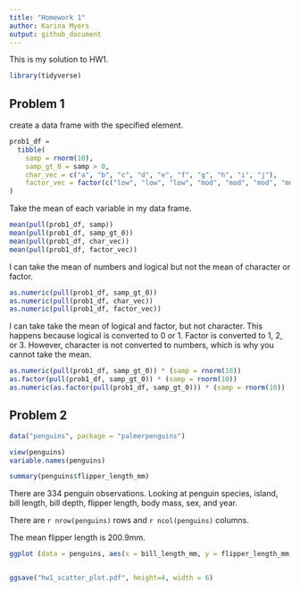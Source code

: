 ```yaml
---
title: "Homework 1"
author: Karina Myers
output: github_document
---
```


This is my solution to HW1. 

```r
library(tidyverse)
```

## Problem 1

create a data frame with the specified element. 

```r
prob1_df =
  tibble(
    samp = rnorm(10),
    samp_gt_0 = samp > 0, 
    char_vec = c("a", "b", "c", "d", "e", "f", "g", "h", "i", "j"), 
    factor_vec = factor(c("low", "low", "low", "mod", "mod", "mod", "mod", "high", "high", "high"))
)
```

Take the mean of each variable in my data frame. 

```r
mean(pull(prob1_df, samp))
mean(pull(prob1_df, samp_gt_0))
mean(pull(prob1_df, char_vec))
mean(pull(prob1_df, factor_vec))
```

I can take the mean of numbers and logical but not the mean of character or factor. 

```r
as.numeric(pull(prob1_df, samp_gt_0)) 
as.numeric(pull(prob1_df, char_vec))
as.numeric(pull(prob1_df, factor_vec))
```

I can take take the mean of logical and factor, but not character. This happens because logical is converted to 0 or 1. Factor is converted to 1, 2, or 3. However, character is not converted to numbers, which is why you cannot take the mean. 


```r
as.numeric(pull(prob1_df, samp_gt_0)) * (samp = rnorm(10))
as.factor(pull(prob1_df, samp_gt_0)) * (samp = rnorm(10))
as.numeric(as.factor(pull(prob1_df, samp_gt_0))) * (samp = rnorm(10))
```


## Problem 2 

```r
data("penguins", package = "palmerpenguins")

view(penguins)
variable.names(penguins)

summary(penguins$flipper_length_mm)

```

There are 334 penguin observations. Looking at penguin species, island, bill length, bill depth, flipper length, body mass, sex, and year. 

There are `r nrow(penguins)` rows and `r ncol(penguins)` columns. 

The mean flipper length is 200.9mm. 


```r
ggplot (data = penguins, aes(x = bill_length_mm, y = flipper_length_mm, color = species)) + geom_point()


ggsave("hw1_scatter_plot.pdf", height=4, width = 6) 
```






